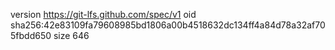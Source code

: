 version https://git-lfs.github.com/spec/v1
oid sha256:42e83109fa79608985bd1806a00b4518632dc134ff4a84d78a32af705fbdd650
size 646
